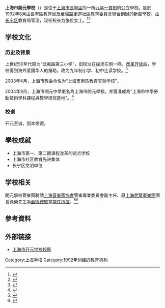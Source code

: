 {{Prose|time=2020-09-12T00:20:52+00:00}}
{{Refimprove|time=2020-09-12T00:20:52+00:00}}
{{Infobox_School
|name=上海市開元學校<br/>Shanghai Kaiyuan School
|logo=
|motto=
|established=1992年
|affiliation = [[File:Flag_of_the_People's_Republic_of_China.svg|25px]][[长宁区|长宁区]]教育局
|type=公立学校(试验九年制)
|language = 中文
|grades = 小一至初三
|staff = 100人
|students = 约1000人（9级共31班）
|principal = 张俭女士
|vice_principal = 汪岚女士、雷妮妮女士
|colors=
|tree=
|address=[[File:Flag_of_the_People's_Republic_of_China.svg|25px]][[上海市|上海市]][[長寧區|長寧區]][[武夷路|武夷路]]528号
|area=
|information=
|website=http://kyxx.chneic.sh.cn/
|telephone=
|secretary=
}}
'''上海市開元學校'''（{{lang-en|'''Shanghai Kaiyuan School'''}}）是位于[[上海市|上海市]][[長寧區|長寧區]]的一所[[九年一貫制|九年一貫制]]的公立學校。是於1992年8月由[[長寧區|長寧區]]教育局及[[華陽路街道|華陽路街道]]社區教育委員會聯合創辦的新型學校。由[[长宁区|长宁区]]教育局管理，现任校长为张俭女士。<ref>{{Cite web|title=开元学校校长张俭：让劳动教育与其他“四育”深度融合|url=http://m.shedunews.com/msite_10/con/2020-04/30/c1696.html|accessdate=2020-09-12|author=颜惠芳|date=2020-04-30|format=|publisher=上海教育新闻网|language=zh-cn}}</ref><ref>{{Cite journal|title=上海市开元学校校长 张俭:自由而不失秩序的教育向往|author=上海市教育局|url=|journal=《上海教育 Shanghai Education》|issue=第28期|doi=|others=|year=2014|volume=|page=|pmid=}}</ref>

== 学校文化 ==

=== 历史及背景 ===
上世纪50年代原为“武夷路第三小学”，旧校址在操场东侧一隅。[[改革开放|改革开放]]后，学校得到海外爱国华人的捐助，改为九年制小学、初中连读学校。<ref>{{Cite web|title=长宁这所学校的前世今生_澎湃新闻|url=https://www.thepaper.cn/newsDetail_forward_9059857|accessdate=2020-09-11|author=|date=|format=|work=www.thepaper.cn|publisher=澎湃新闻|language=zh-cn|archive-date=2020-09-11|archive-url=https://web.archive.org/web/20200911080749/http://www.thepaper.cn/newsDetail_forward_9059857|dead-url=no}}</ref>

2003年4月，上海市教委命名为“上海市素质教育实验学校”。

2004年9月，上海市開元中學更名為上海市開元學校。并獲准成為“上海市中學勞動技術學科課程與教學研究基地”。<ref>{{Cite web|title=上海市开元学校-学校简介|url=http://www.kyxx.edu.sh.cn/index.aspx?lanmuid=62&sublanmuid=658|accessdate=2020-09-11|author=|date=|format=|publisher=|language=|archive-date=2016-01-03|archive-url=https://web.archive.org/web/20160103175202/http://www.kyxx.edu.sh.cn/index.aspx?lanmuid=62&sublanmuid=658|dead-url=no}}</ref>

=== 校训 ===
开元至诚，固本修德。

== 學校成就 ==

* 上海市第一、第二期课程改革的试点学校
* 上海市社区教育先进集体
* 长宁区文明单位

== 学校相关 ==
開元學校管樂團聘請[[上海音樂家協會|上海音樂家協會]]管樂專業委員會副主任、原[[上海武警軍樂團|上海武警軍樂團]]團長徐榮先生為[[藝術總監|藝術總監]]兼[[常任指揮|常任指揮]]。<ref>{{Cite web|title=【开元学校】校庆音乐会-哔哩哔哩bilibili|url=https://b23.tv/qPSVy7|accessdate=2020-09-11|author=Bilibili|date=|last=|format=|work=b23.tv|publisher=|language=}}</ref><ref>{{Cite web|title=上海市开元学校 -上海学校信息网|url=http://www.shsxpx.com/kaiyuan/|accessdate=2020-09-11|work=www.shsxpx.com|archive-date=2020-07-16|archive-url=https://web.archive.org/web/20200716060140/http://www.shsxpx.com/kaiyuan/|dead-url=no}}</ref>

==參考資料==
{{reflist}}

== 外部链接 ==

* [http://kyxx.chneic.sh.cn/ 上海市开元学校校网]{{Wayback|url=http://kyxx.chneic.sh.cn/ |date=20201023062802 }}
[[Category:上海学校|Category:上海学校]]
[[Category:1992年创建的教育机构|Category:1992年创建的教育机构]]